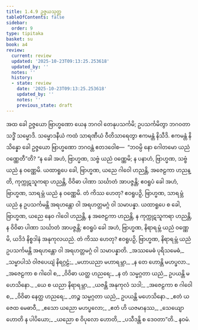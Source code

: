 ```yaml
---
title: 1.4.9 ဥဇ္ဇယသုတ္တ
tableOfContents: false
sidebar:
  order: 9
type: tipitaka
basket: su
book: a4
review:
  current: review
  updated: '2025-10-23T09:13:25.253618'
  updated_by: ''
  notes: ''
  history:
  - state: review
    date: '2025-10-23T09:13:25.253618'
    updated_by: ''
    notes: ''
    previous_state: draft
---
```



<ReviewStatus review={frontmatter.review} showDetails={true} />

<HypothesisAnnotation frontmatter={frontmatter} />

<DynamicBreadcrumb />

<Division number="39" book="a4" e="ch" v="15" p="351">

<Paragraph number="271" book="a4">
အထ ခေါ ဥဇ္ဇယော ဗြာဟ္မဏော ယေန ဘဂဝါ တေနုပသင်္ကမိ; ဥပသင်္ကမိတွာ ဘဂဝတာ သဒ္ဓိံ သမ္မောဒိ. သမ္မောဒနီယံ ကထံ သာရဏီယံ ဝီတိသာရေတွာ ဧကမန္တံ နိသီဒိ. ဧကမန္တံ နိသိန္နော ခေါ ဥဇ္ဇယော ဗြာဟ္မဏော ဘဂဝန္တံ ဧတဒဝေါစ—  “ဘဝမ္ပိ နော ဂေါတမော ယညံ ဝဏ္ဏေတီ”တိ? “န ခေါ အဟံ, ဗြာဟ္မဏ, သဗ္ဗံ ယညံ ဝဏ္ဏေမိ; န ပနာဟံ, ဗြာဟ္မဏ, သဗ္ဗံ ယညံ န ဝဏ္ဏေမိ. ယထာရူပေ ခေါ, ဗြာဟ္မဏ, ယညေ ဂါဝေါ ဟညန္တိ, အဇေဠကာ ဟညန္တိ, ကုက္ကုဋသူကရာ ဟညန္တိ, ဝိဝိဓာ ပါဏာ သင်္ဃာတံ အာပဇ္ဇန္တိ; ဧဝရူပံ ခေါ အဟံ, ဗြာဟ္မဏ, သာရမ္ဘံ ယညံ န ဝဏ္ဏေမိ. တံ ကိဿ ဟေတု? ဧဝရူပဉှိ, ဗြာဟ္မဏ, သာရမ္ဘံ ယညံ န ဥပသင်္ကမန္တိ အရဟန္တော ဝါ အရဟတ္တမဂ္ဂံ ဝါ သမာပန္နာ.
</Paragraph>

<Paragraph number="272" book="a4">
ယထာရူပေ စ ခေါ, ဗြာဟ္မဏ, ယညေ နေဝ ဂါဝေါ ဟညန္တိ, န အဇေဠကာ ဟညန္တိ, န ကုက္ကုဋသူကရာ ဟညန္တိ, န ဝိဝိဓာ ပါဏာ သင်္ဃာတံ အာပဇ္ဇန္တိ; ဧဝရူပံ ခေါ အဟံ, ဗြာဟ္မဏ, နိရာရမ္ဘံ ယညံ ဝဏ္ဏေမိ, ယဒိဒံ နိစ္စဒါနံ အနုကုလယညံ. တံ ကိဿ ဟေတု? ဧဝရူပဉှိ, ဗြာဟ္မဏ, နိရာရမ္ဘံ ယညံ ဥပသင်္ကမန္တိ အရဟန္တော ဝါ အရဟတ္တမဂ္ဂံ ဝါ သမာပန္နာတိ.
</Paragraph>

<Paragraph number="273" type="verses" book="a4">
_အဿမေဓံ ပုရိသမေဓံ,_  
_သမ္မာပါသံ ဝါဇပေယျံ နိရဂ္ဂဠံ;_  
_မဟာယညာ မဟာရမ္ဘာ,_  
_န တေ ဟောန္တိ မဟပ္ဖလာ._  

</Paragraph>

<Paragraph number="274" type="verses" book="a4">
_အဇေဠကာ စ ဂါဝေါ စ,_  
_ဝိဝိဓာ ယတ္ထ ဟညရေ;_  
_န တံ သမ္မဂ္ဂတာ ယညံ,_  
ဥပယန္တိ မဟေသိနော._  

</Paragraph>

<Paragraph number="275" type="verses" book="a4">
_ယေ စ ယညာ နိရာရမ္ဘာ,_  
_ယဇန္တိ အနုကုလံ သဒါ;_  
_အဇေဠကာ စ ဂါဝေါ စ,_  
_ဝိဝိဓာ နေတ္ထ ဟညရေ;_  
_တဉ္စ သမ္မဂ္ဂတာ ယညံ,_  
ဥပယန္တိ မဟေသိနော._  

</Paragraph>

<Paragraph number="276" type="verses" book="a4">
_ဧတံ ယဇေထ မေဓာဝီ,_  
_ဧသော ယညော မဟပ္ဖလော;_  
_ဧတံ ဟိ ယဇမာနဿ,_  
_သေယျော ဟောတိ န ပါပိယော;_  
_ယညော စ ဝိပုလော ဟောတိ,_  
_ပသီဒန္တိ စ ဒေဝတာ”တိ._  


</Paragraph>
</Division>

<Paragraph number="277" type="center" book="a4">
နဝမံ.
</Paragraph>
